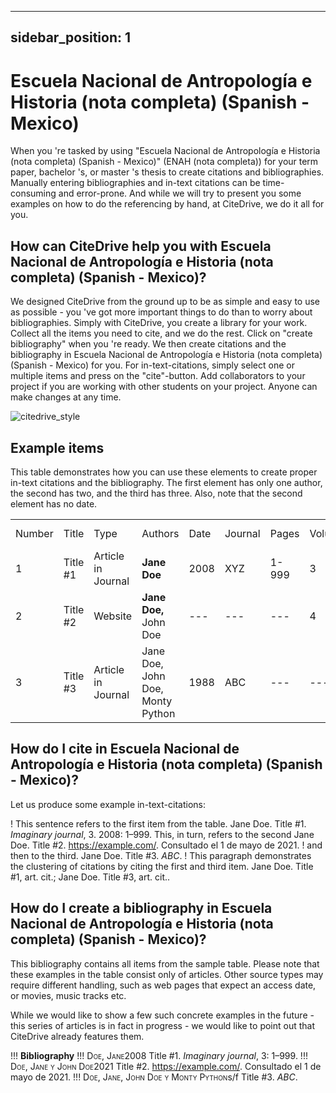 
---
sidebar_position: 1
---

# Escuela Nacional de Antropología e Historia (nota completa) (Spanish - Mexico)

When you 're tasked by using "Escuela Nacional de Antropología e Historia (nota completa) (Spanish - Mexico)" (ENAH (nota completa)) for your term paper, bachelor 's, or master 's thesis to create citations and bibliographies.
Manually entering bibliographies and in-text citations can be time-consuming and error-prone. And while we will try to present you some examples on how to do the referencing by hand, at CiteDrive, we do it all for you.

<!---
## About  Escuela Nacional de Antropología e Historia (nota completa) (Spanish - Mexico)

* Title: Escuela Nacional de Antropología e Historia (nota completa) (Spanish - Mexico)
* Short Title (Id): ENAH (nota completa))
* Authors: Escuela Nacional de Antropología e Historia (nota completa) (Spanish - Mexico)
* Download: Escuela Nacional de Antropología e Historia (nota completa) (Spanish - Mexico)
 --->

## How can CiteDrive help you with Escuela Nacional de Antropología e Historia (nota completa) (Spanish - Mexico)?

We designed CiteDrive from the ground up to be as simple and easy to use as possible - you 've got more important things to do than to worry about bibliographies. Simply with CiteDrive, you create a library for your work. Collect all the items you need to cite, and we do the rest. Click on "create bibliography" when you 're ready. We then create citations and the bibliography in Escuela Nacional de Antropología e Historia (nota completa) (Spanish - Mexico) for you. For in-text-citations, simply select one or multiple items and press on the "cite"-button. Add collaborators to your project if you are working with other students on your project. Anyone can make changes at any time.


![citedrive_style](images/escuela-nacional-de-antropologia-e-historia-nota-completa-spanish--mexico.svg "Choose Escuela Nacional de Antropología e Historia (nota completa) (Spanish - Mexico) in the CiteDrive App")


## Example items

This table demonstrates how you can use these elements to create proper in-text citations and the bibliography. The first element has only one author, the second has two, and the third has three. Also, note that the second element has no date.


<table>
  <tr>
   <td>Number
   </td>
   <td>Title
   </td>
   <td>Type
   </td>
   <td>Authors
   </td>
   <td>Date
   </td>
   <td>Journal
   </td>
   <td>Pages
   </td>
   <td>Volume
   </td>
   <td>Issue
   </td>
   <td>Access Date
   </td>
  </tr>
  <tr>
   <td>1
   </td>
   <td>Title #1
   </td>
   <td>Article in Journal
   </td>
   <td><strong>Jane Doe</strong>
   </td>
   <td>2008
   </td>
   <td>XYZ
   </td>
   <td>1-999
   </td>
   <td>3
   </td>
   <td>2
   </td>
   <td>--
   </td>
  </tr>
  <tr>
   <td>
2
   </td>
   <td>Title #2
   </td>
   <td>Website
   </td>
   <td><strong>Jane Doe, </strong>John Doe
   </td>
   <td>---
   </td>
   <td>---
   </td>
   <td>---
   </td>
   <td>4
   </td>
   <td>---
   </td>
   <td>2020-05-01
   </td>
  </tr>
  <tr>
   <td>3
   </td>
   <td>Title #3
   </td>
   <td>Article in Journal
   </td>
   <td>Jane Doe, John Doe, Monty Python
   </td>
   <td>1988
   </td>
   <td>ABC
   </td>
   <td>---
   </td>
   <td>---
   </td>
   <td>16
   </td>
   <td>---
   </td>
  </tr>
</table>



## How do I cite in  Escuela Nacional de Antropología e Historia (nota completa) (Spanish - Mexico)?

Let us produce some example in-text-citations:

! This sentence refers to the first item from the table. Jane Doe. Title #1. <i>Imaginary journal</i>, 3. 2008: 1–999. This, in turn, refers to the second Jane Doe. Title #2. <https://example.com/>. Consultado el 1 de mayo de 2021.
! and then to the third.  Jane Doe. Title #3. <i>ABC</i>.
! This paragraph demonstrates the clustering of citations by citing the first and third item. Jane Doe. Title #1, art. cit.; Jane Doe. Title #3, art. cit..



## How do I create a bibliography in Escuela Nacional de Antropología e Historia (nota completa) (Spanish - Mexico)?

This bibliography contains all items from the sample table. Please note that these examples in the table consist only of articles. Other source types may require different handling, such as web pages that expect an access date, or movies, music tracks etc.

While we would like to show a few such concrete examples in the future - this series of articles is in fact in progress - we would like to point out that CiteDrive already features them.


!!! **Bibliography**
!!! <span style="font-variant:small-caps;">Doe, Jane</span>2008 Title #1. <i>Imaginary journal</i>, 3: 1–999.
!!! <span style="font-variant:small-caps;">Doe, Jane y John  Doe</span>2021 Title #2. <https://example.com/>. Consultado el 1 de mayo de 2021.
!!! <span style="font-variant:small-caps;">Doe, Jane, John Doe y Monty Python</span>s/f Title #3. <i>ABC</i>.


```
        